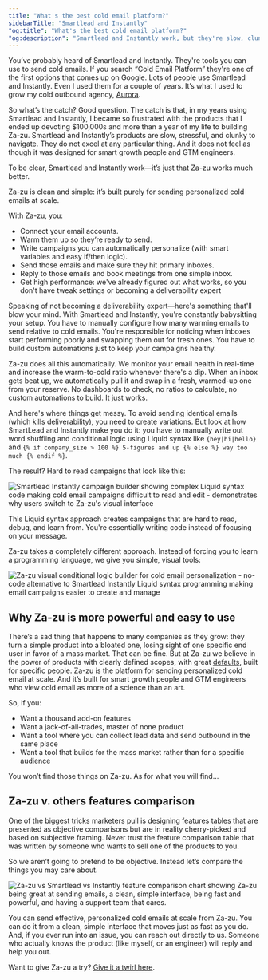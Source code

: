```yaml
---
title: "What's the best cold email platform?"
sidebarTitle: "Smartlead and Instantly"
"og:title": "What's the best cold email platform?"
"og:description": "Smartlead and Instantly work, but they're slow, clunky, and force you to write code. I built Za-zu because I got so frustrated with them. Here's why Za-zu is cleaner, simpler, and does the hard work automatically—so you don't have to become a deliverability expert."
---
```


You’ve probably heard of Smartlead and Instantly. They're tools you can use to send cold emails. If you search “Cold Email Platform” they're one of the first options that comes up on Google. Lots of people use Smartlead and Instantly. Even I used them for a couple of years. It’s what I used to grow my cold outbound agency, [Aurora](https://helloaurora.com). 

So what’s the catch? Good question. The catch is that, in my years using Smartlead and Instantly, I became so frustrated with the products that I ended up devoting $100,000s and more than a year of my life to building Za-zu. Smartlead and Instantly’s products are slow, stressful, and clunky to navigate. They do not excel at any particular thing. And it does not feel as though it was designed for smart growth people and GTM engineers. 

To be clear, Smartlead and Instantly work—it’s just that Za-zu works much better.

Za-zu is clean and simple: it’s built purely for sending personalized cold emails at scale.

With Za-zu, you:

- Connect your email accounts.
- Warm them up so they’re ready to send.
- Write campaigns you can automatically personalize (with smart variables and easy if/then logic).
- Send those emails and make sure they hit primary inboxes.
- Reply to those emails and book meetings from one simple inbox.
- Get high performance: we've already figured out what works, so you don't have tweak settings or becoming a deliverability expert

Speaking of not becoming a deliverability expert—here's something that'll blow your mind. With Smartlead and Instantly, you're constantly babysitting your setup. You have to manually configure how many warming emails to send relative to cold emails. You're responsible for noticing when inboxes start performing poorly and swapping them out for fresh ones. You have to build custom automations just to keep your campaigns healthy.

Za-zu does all this automatically. We monitor your email health in real-time and increase the warm-to-cold ratio whenever there's a dip. When an inbox gets beat up, we automatically pull it and swap in a fresh, warmed-up one from your reserve. No dashboards to check, no ratios to calculate, no custom automations to build. It just works.

And here's where things get messy. To avoid sending identical emails (which kills deliverability), you need to create variations. But look at how SmartLead and Instantly make you do it: you have to manually write out word shuffling and conditional logic using Liquid syntax like `{hey|hi|hello}` and `{% if company_size > 100 %} 5-figures and up {% else %} way too much {% endif %}`.

The result? Hard to read campaigns that look like this:

<img
  className=""
  src="/images/sl-campaign.png"
  alt="Smartlead Instantly campaign builder showing complex Liquid syntax code making cold email campaigns difficult to read and edit - demonstrates why users switch to Za-zu's visual interface"
/>

This Liquid syntax approach creates campaigns that are hard to read, debug, and learn from. You're essentially writing code instead of focusing on your message.

Za-zu takes a completely different approach. Instead of forcing you to learn a programming language, we give you simple, visual tools:

<img
  className=""
  src="/images/conditional-formulas.png"
  alt="Za-zu visual conditional logic builder for cold email personalization - no-code alternative to Smartlead Instantly Liquid syntax programming making email campaigns easier to create and manage"
/>

## Why Za-zu is more powerful and easy to use

There’s a sad thing that happens to many companies as they grow: they turn a simple product into a bloated one, losing sight of one specific end user in favor of a mass market. That can be fine. But at Za-zu we believe in the power of products with clearly defined scopes, with great [defaults](https://world.hey.com/jason/software-defaults-15955a8e), built for specific people. Za-zu is the platform for sending personalized cold email at scale. And it’s built for smart growth people and GTM engineers who view cold email as more of a science than an art.

So, if you:

- Want a thousand add-on features
- Want a jack-of-all-trades, master of none product
- Want a tool where you can collect lead data and send outbound in the same place
- Want a tool that builds for the mass market rather than for a specific audience

You won’t find those things on Za-zu. As for what you will find…

## Za-zu v. others features comparison

One of the biggest tricks marketers pull is designing features tables that are presented as objective comparisons but are in reality cherry-picked and based on subjective framing. Never trust the feature comparison table that was written by someone who wants to sell one of the products to you. 

So we aren’t going to pretend to be objective. Instead let’s compare the things you may care about.

<img
className=''
src='/images/feature-comparison.png'
alt='Za-zu vs Smartlead vs Instantly feature comparison chart showing Za-zu being great at sending emails, a clean, simple interface, being fast and powerful, and having a support team that cares.'
/>

You can send effective, personalized cold emails at scale from Za-zu. You can do it from a clean, simple interface that moves just as fast as you do. And, if you ever run into an issue, you can reach out directly to us. Someone who actually knows the product (like myself, or an engineer) will reply and help you out.

Want to give Za-zu a try? [Give it a twirl here](https://https://app.za-zu.com/).